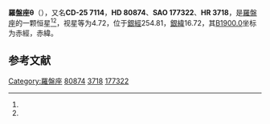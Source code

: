 {{Starbox begin
| name = 羅盤座θ
}}
{{Starbox observe
| epoch = [[J2000.0|J2000.0]]
| constell = [[羅盤座|羅盤座]]<ref name=SIMBAD>{{cite web
 | url=http://simbad.u-strasbg.fr/simbad/sim-id?Ident=HR+3718
 | title=Pulsating variable Star
 | publisher=Centre de Données astronomiques de Strasbourg
 | work=SIMBAD
 | accessdate=2012-07-13
 | archive-date=2019-07-19
 | archive-url=https://web.archive.org/web/20190719212147/http://simbad.u-strasbg.fr/simbad/sim-id?Ident=HR+3718
 | dead-url=no
 }}</ref><ref name=DATA>{{cite web
 | url=http://vizier.u-strasbg.fr/viz-bin/VizieR-5?-out.add=.&-source=5050&-corr=PK=HR&-out.max=9999&HR=3718
 | title=VizieR Detailed Page
 | accessdate=2012-07-13
 | archive-date=2016-03-05
 | archive-url=https://web.archive.org/web/20160305223918/http://vizier.u-strasbg.fr/viz-bin/VizieR-5?-out.add=.&-source=5050&-corr=PK=HR&-out.max=9999&HR=3718
 | dead-url=no
 }}</ref>
| 星官 = 
| ra = {{RA|9|21|29.6}}<ref name=SIMBAD /><ref name=DATA />
| dec = {{DEC|-25|57|56}}<ref name=SIMBAD /><ref name=DATA />
| appmag_v = 4.72<ref name=SIMBAD /><ref name=DATA />
}}
{{Starbox character
| class = M1III<ref name=SIMBAD /><ref name=DATA />
| b-v = 1.63<ref name=SIMBAD /><ref name=DATA />
| u-b = 2.02<ref name=SIMBAD /><ref name=DATA />
| r-i = 1.08<ref name=SIMBAD /><ref name=DATA />
| variable = 
}}
{{Starbox astrometry
| radial_v = 2.02
| prop_mo_ra = 20
| parallax = 0.01
| p_error = 
}}
{{Starbox catalog
| names =CD-25 7114，[[SAO星表|SAO]] 177322，[[HD星表|HD]] 80874，[[HR星表|HR]] 3718}}
{{Starbox reference |Simbad=HR+3718}}
{{Starbox end}}

'''羅盤座θ'''（{{lang-la|Pyxidis θ}}），又名'''CD-25 7114'''，'''HD 80874'''、'''SAO 177322'''、'''HR 3718'''，是[[羅盤座|羅盤座]]的一颗恒星<ref name=SIMBAD /><ref name=DATA />，视星等为4.72，位于[[銀道座標系|銀經]]254.81，[[銀道座標系|銀緯]]16.72，其[[B1900.0|B1900.0]]坐标为赤經{{RA|9|17|3.9}}，赤緯{{DEC|-25|16.72|23}}。

== 参考文献 ==
{{reflist}}

{{star-stub}}

{{羅盤座恒星}}
[[Category:羅盤座|Category:羅盤座]]
[[Category:HD和HDE天體|80874]]
[[Category:HR天體|3718]]
[[Category:SAO天體|177322]]
